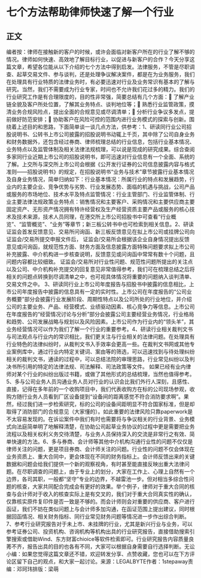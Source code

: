 # 七个方法帮助律师快速了解一个行业
## 正文
编者按：律师在接触新的客户的时候，或许会面临对新客户所在的行业了解不够的情况。律师如何快速、高效地了解目标行业，以促进与新客户的合作？今天分享这篇文章，希望各位能从以下介绍的七个方法中得到启发。法律服务，不管是尽职调查、起草交易文件、参与谈判，还是处理争议解决案件，都是在为业务服务，我们在处理具有行业特质的法律业务时，有必要迅速对行业及业务常识有基本的了解与研究。当然，我们不需要成为行业专家，时间也不允许我们花过多的精力。我们的行业研究工作是有合理限度的，目的性非常强，简要总结有几个方面：🔹 了解产业链全貌及客户所处位置，了解其业务特点、谈判地位等；🔹 熟悉行业监管政策，摸清业务合规风险点，提出全面的合规意见或尽调清单；🔹 分析行业争议多发点，提前做好防范安排；🔹 协助客户在风险可控的范围内进行业务模式的探索与创新。围绕着上述目的和思路，下面简单谈一谈几点方法，供参考：1、研读同行业公司招股说明书、公转书上市公司披露的招股说明书动辄上千页，其中除了公司自身业务和财务数据外，还包含经过券商、律师梳理总结的行业信息，包括行业基本情况、业务特点以及监管体制及相关法律法规梳理，可以说是现成的研究成果。综合查阅多家同行业近期上市公司的招股说明书，即可迅速对行业信息有一个全面、系统的了解。上交所与深交所上市公司会根据《公开发行证券的公司信息披露内容与格式准则——招股说明书》的规定，在招股说明书“业务与技术”章节披露行业基本情况及自身业务情况，简单归纳如下：行业基本情况：所属行业的特点和发展趋势，行业内的主要企业、竞争优势与劣势、行业发展态势、面临的机遇与挑战，公司产品或服务的市场地位、技术水平及特点监管情况：行业主管部门、行业监管体制、行业主要法律法规政策业务特点：销售情况和主要客户、采购情况和主要供应商主要固定资产、无形资产情况拥有特许经营权及生产经营资质主要产品或服务的核心技术及技术来源，技术人员同理，在港交所上市公司招股书中可查看“行业概览”、“监管概览”、“业务”等章节；新三板公转书中也可检索到相关信息。2、研读证监会首发反馈意见、交易所问询函、新三板反馈意见在拟上市公司或挂牌公司向证监会/交易所提交申报文件后， 证监会/交易所会根据该企业自身情况提出反馈意见或问询函，就规范性方面、财务方面及信息披露方面特殊问题要求拟上市公司补充披露、中介机构进一步核查说明，反馈意见或问询函中常常有数十个问题，且问题内容都比较细致。 证监会/交易所对行业性问题、规范性问题所提出的关注点以及公司、中介机构补充提交的回复意见非常值得参考，我们可在梳理总结之后将相关的问题点转换到尽调清单之中，也可视具体情况将重要的问题纳入谈判清单、交易文件之中。 3、研读同行业上市公司年度报告与招股书中披露的信息相比，上市公司年度报告中披露的信息具有一定的实时性。上市公司在年度报告的“公司业务概要”部分会披露行业发展阶段、周期性特点以及公司所处的行业地位，并介绍公司的主要业务、产品、经营模式、业绩驱动因素、核心竞争力等信息。上市公司在年度报告的“经营情况讨论与分析”部分会披露公司主要经营业务情况，行业格局和趋势、公司发展战略与规划以及风险因素。上市公司作为行业内的“领头羊”，其业务经营情况可以作为我们了解一个行业的重要参考。4、研读行业相关裁判文书与司法观点与行业内的常识相比，我们更关注与行业相关的法律问题。在处理具有行业特色的法律纠纷时，从裁判文书入手效率会更高一些。在裁判文书网或其他专业案例库中，通过行业内特定关键词、案由等的筛选，可以迅速找到与待处理纠纷相关的裁判文书，通读的过程中，可以总结法院的审理思路，行业常见纠纷以及判决书所引用的特定的法律法规、司法解释、司法政策等文件。 如果已经有业内律师对某个行业的纠纷出版过书籍，或做了其他形式的总结梳理，当然也值得参考。5、多与公司业务人员沟通业务人员对行业的认识会比我们外行人深刻，且感性、直接，记得在多年前的一个收购项目中，我们代表收购方在标的公司现场参观，收购方随行业务人员看到厂区设备提到“设备间的距离感觉不符合消防要求啊”。果然，经过我们进一步检索研究，标的公司的设备间距明显不符合国家标准，但是却取得了消防部门的合规意见（大家懂的）。如此重要的法律风险只靠paperwork是不太容易发现的。在诉讼案件中我们有时也需要将与争议相关的行业背景、业务模式向法庭简单明了地解释清楚，在协助公司起草业务协议的过程中更是需要把业务流程以及相关权利义务交待清楚，与业务人员保持深入的交流是非常行之有效、简单快速的方法。6、多与券商、会计师等其他中介机构沟通行业性的问题不仅仅是律师关注的问题，更是项目券商、会计师关注的问题。行业性的问题不仅会体现在业务资质上、重大合同中，更会体现在不同的财务指标上。会计师反馈出来的关键数据和问题会给我们提供一个新的观察视角，有时甚至能直接反映出重大法律问题。在尽职调查的问题上，由于专业上的划分，大家在工作上、心理上自然有一个边界，各司其职，一般都“坚守”专业的边界，不越雷池一步。但对相当多综合性问题的核查，大家共同配合完成会有更好的效果。举个例子，律师对于重大合同的核查与会计师对于收入的核查实际上是有交叉的，我们对于重大合同真实性的确认，仅靠核实原件复印件是否一致是不够的。而会计师则会对重要的供应商、客户进行函证，我们不妨在类似问题上与会计师多加沟通，在函证范围上提出建议，同时根据回函情况、相关财务指标、同行业常见财务问题等情况进一步作出综合判断。7、参考行业研究报告对于未上市、未挂牌的行业，尤其是新兴行业与业务，可以参考证券公司、投资机构、咨询机构等机构出具的行业研究报告，直接借助搜索引擎搜索或借助Wind、东方财富chioice等软件检索即可。行业研究报告内容质量良莠不齐，报告出具的目的也各有不同，大家可以根据自身需要自行选择判断。无讼小编：如果您觉得这篇文章还不错，欢迎转发分享、点赞收藏，您也可以在下方评论区留下自己的观点，和大家一起讨论。来源：LEGALBYTE作者：1stepaway责编：邓珂玮排版：梁萌